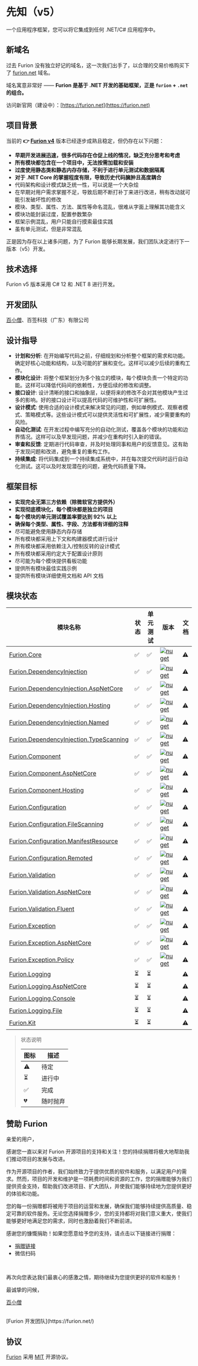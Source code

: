 
# 先知（v5）

一个应用程序框架，您可以将它集成到任何 .NET/C# 应用程序中。

## 新域名

过去 Furion 没有独立好记的域名，这一次我们出手了，以合理的交易价格购买下了 [furion.net](https://furion.net) 域名。

域名寓意非常好 —— **Furion 是基于 .NET 开发的基础框架，正是 `furion` + `.net` 的组合。**

访问新官网（建设中）：[https://furion.net](https://furion.net)

## 项目背景

当前的 **👉 [Furion v4](https://gitee.com/dotnetchina/Furion/tree/v4/)** 版本已经逐步成熟且稳定，但仍存在以下问题：

- **早期开发进展迅速，很多代码存在仓促上线的情况，缺乏充分思考和考虑**
- **所有模块都包含在一个项目中，无法按需加载和安装**
- **过度使用静态类和静态内存存储，不利于进行单元测试和数据隔离**
- **对于 .NET Core 的掌握程度有限，导致历史代码臃肿且高度耦合**
- 代码架构和设计模式缺乏统一性，可以说是一个大杂烩
- 在早期对用户需求掌握不足，导致后期不断打补丁来进行改进，稍有改动就可能引发破坏性的修改
- 模块、类型、属性、方法、属性等命名混乱，很难从字面上理解其功能含义
- 模块功能封装过度，配置参数繁杂
- 框架示例混乱，用户只能自行摸索最佳实践
- 虽有单元测试，但是非常混乱

正是因为存在以上诸多问题，为了 Furion 能够长期发展，我们团队决定进行下一版本（v5）开发。

## 技术选择

Furion v5 版本采用 C# 12 和 .NET 8 进行开发。

## 开发团队

[百小僧](https://gitee.com/monksoul)、百签科技（广东）有限公司

## 设计指导

- **计划和分析**: 在开始编写代码之前，仔细规划和分析整个框架的需求和功能。确定好核心功能和结构，以及可能的扩展和变化。这样可以减少后续的重构工作。
- **模块化设计**: 将整个框架划分为多个独立的模块，每个模块负责一个特定的功能。这样可以降低代码间的依赖性，方便后续的修改和调整。
- **接口设计**: 设计清晰的接口和抽象层，以便将来的修改不会对其他模块产生过多的影响。好的接口设计可以提高代码的可维护性和可扩展性。
- **设计模式**: 使用合适的设计模式来解决常见的问题，例如单例模式、观察者模式、策略模式等。这些设计模式可以提供灵活性和可扩展性，减少需要重构的风险。
- **自动化测试**: 在开发过程中编写充分的自动化测试，覆盖各个模块的功能和边界情况。这样可以及早发现问题，并减少在重构时引入新的错误。
- **审查和反馈**: 定期进行代码审查，并及时处理同事和用户的反馈意见。这有助于发现问题和改进，避免重复的重构工作。
- **持续集成**: 将代码集成到一个持续集成系统中，并在每次提交代码时运行自动化测试。这可以及时发现潜在的问题，避免代码质量下降。

## 框架目标

- **实现完全无第三方依赖（除微软官方提供外）**
- **实现彻底模块化，每个模块都是独立的项目**
- **每个模块的单元测试覆盖率要达到 92% 以上**
- **确保每个类型、属性、字段、方法都有详细的注释**
- 尽可能避免使用静态内存存储
- 所有模块都采用上下文和构建器模式进行设计
- 所有模块都采用依赖注入/控制反转的设计模式
- 所有模块都采用约定大于配置设计原则
- 尽可能为每个模块提供看板功能
- 提供所有模块最佳实践示例
- 提供所有模块详细使用文档和 API 文档

## 模块状态

| 模块名称                                                                                                                                      | 状态 | 单元测试 | 版本                                                                                                                                                                              | 文档 |
| --------------------------------------------------------------------------------------------------------------------------------------------- | ---- | -------- | --------------------------------------------------------------------------------------------------------------------------------------------------------------------------------- | ---- |
| [Furion.Core](https://gitee.com/dotnetchina/Furion/tree/v5-dev/framework/Furion.Core)                                                         | ✅   | ✅       | [![nuget](https://img.shields.io/nuget/v/Furion.Core.svg?cacheSeconds=10800)](https://www.nuget.org/packages/Furion.Core)                                                         | ⚠️   |
| [Furion.DependencyInjection](https://gitee.com/dotnetchina/Furion/tree/v5-dev/framework/Furion.DependencyInjection)                           | ✅   | ✅       | [![nuget](https://img.shields.io/nuget/v/Furion.DependencyInjection.svg?cacheSeconds=10800)](https://www.nuget.org/packages/Furion.DependencyInjection)                           | ⚠️   |
| [Furion.DependencyInjection.AspNetCore](https://gitee.com/dotnetchina/Furion/tree/v5-dev/framework/Furion.DependencyInjection.AspNetCore)     | ✅   | ✅       | [![nuget](https://img.shields.io/nuget/v/Furion.DependencyInjection.AspNetCore.svg?cacheSeconds=10800)](https://www.nuget.org/packages/Furion.DependencyInjection.AspNetCore)     | ⚠️   |
| [Furion.DependencyInjection.Hosting](https://gitee.com/dotnetchina/Furion/tree/v5-dev/framework/Furion.DependencyInjection.Hosting)           | ✅   | ✅       | [![nuget](https://img.shields.io/nuget/v/Furion.DependencyInjection.Hosting.svg?cacheSeconds=10800)](https://www.nuget.org/packages/Furion.DependencyInjection.Hosting)           | ⚠️   |
| [Furion.DependencyInjection.Named](https://gitee.com/dotnetchina/Furion/tree/v5-dev/framework/Furion.DependencyInjection.Named)               | ✅   | ✅       | [![nuget](https://img.shields.io/nuget/v/Furion.DependencyInjection.Named.svg?cacheSeconds=10800)](https://www.nuget.org/packages/Furion.DependencyInjection.Named)               | ⚠️   |
| [Furion.DependencyInjection.TypeScanning](https://gitee.com/dotnetchina/Furion/tree/v5-dev/framework/Furion.DependencyInjection.TypeScanning) | ✅   | ✅       | [![nuget](https://img.shields.io/nuget/v/Furion.DependencyInjection.TypeScanning.svg?cacheSeconds=10800)](https://www.nuget.org/packages/Furion.DependencyInjection.TypeScanning) | ⚠️   |
| [Furion.Component](https://gitee.com/dotnetchina/Furion/tree/v5-dev/framework/Furion.Component)                                               | ✅   | ✅       | [![nuget](https://img.shields.io/nuget/v/Furion.Component.svg?cacheSeconds=10800)](https://www.nuget.org/packages/Furion.Component)                                               | ⚠️   |
| [Furion.Component.AspNetCore](https://gitee.com/dotnetchina/Furion/tree/v5-dev/framework/Furion.Component.AspNetCore)                         | ✅   | ✅       | [![nuget](https://img.shields.io/nuget/v/Furion.Component.AspNetCore.svg?cacheSeconds=10800)](https://www.nuget.org/packages/Furion.Component.AspNetCore)                         | ⚠️   |
| [Furion.Component.Hosting](https://gitee.com/dotnetchina/Furion/tree/v5-dev/framework/Furion.Component.Hosting)                               | ✅   | ✅       | [![nuget](https://img.shields.io/nuget/v/Furion.Component.Hosting.svg?cacheSeconds=10800)](https://www.nuget.org/packages/Furion.Component.Hosting)                               | ⚠️   |
| [Furion.Configuration](https://gitee.com/dotnetchina/Furion/tree/v5-dev/framework/Furion.Configuration)                                       | ✅   | ✅       | [![nuget](https://img.shields.io/nuget/v/Furion.Configuration.svg?cacheSeconds=10800)](https://www.nuget.org/packages/Furion.Configuration)                                       | ⚠️   |
| [Furion.Configuration.FileScanning](https://gitee.com/dotnetchina/Furion/tree/v5-dev/framework/Furion.Configuration.FileScanning)             | ✅   | ✅       | [![nuget](https://img.shields.io/nuget/v/Furion.Configuration.FileScanning.svg?cacheSeconds=10800)](https://www.nuget.org/packages/Furion.Configuration.FileScanning)             | ⚠️   |
| [Furion.Configuration.ManifestResource](https://gitee.com/dotnetchina/Furion/tree/v5-dev/framework/Furion.Configuration.ManifestResource)     | ✅   | ✅       | [![nuget](https://img.shields.io/nuget/v/Furion.Configuration.ManifestResource.svg?cacheSeconds=10800)](https://www.nuget.org/packages/Furion.Configuration.ManifestResource)     | ⚠️   |
| [Furion.Configuration.Remoted](https://gitee.com/dotnetchina/Furion/tree/v5-dev/framework/Furion.Configuration.Remoted)                       | ✅   | ✅       | [![nuget](https://img.shields.io/nuget/v/Furion.Configuration.svg?cacheSeconds=10800)](https://www.nuget.org/packages/Furion.Configuration.Remoted)                               | ⚠️   |
| [Furion.Validation](https://gitee.com/dotnetchina/Furion/tree/v5-dev/framework/Furion.Validation)                                             | ✅   | ✅       | [![nuget](https://img.shields.io/nuget/v/Furion.Validation.svg?cacheSeconds=10800)](https://www.nuget.org/packages/Furion.Validation)                                             | ⚠️   |
| [Furion.Validation.AspNetCore](https://gitee.com/dotnetchina/Furion/tree/v5-dev/framework/Furion.Validation.AspNetCore)                       | ✅   | ✅       | [![nuget](https://img.shields.io/nuget/v/Furion.Validation.AspNetCore.svg?cacheSeconds=10800)](https://www.nuget.org/packages/Furion.Validation.AspNetCore)                       | ⚠️   |
| [Furion.Validation.Fluent](https://gitee.com/dotnetchina/Furion/tree/v5-dev/framework/Furion.Validation.Fluent)                               | ✅   | ✅       | [![nuget](https://img.shields.io/nuget/v/Furion.Validation.Fluent.svg?cacheSeconds=10800)](https://www.nuget.org/packages/Furion.Validation.Fluent)                               | ⚠️   |
| [Furion.Exception](https://gitee.com/dotnetchina/Furion/tree/v5-dev/framework/Furion.Exception)                                               | ✅   | ✅       | [![nuget](https://img.shields.io/nuget/v/Furion.Exception.svg?cacheSeconds=10800)](https://www.nuget.org/packages/Furion.Exception)                                               | ⚠️   |
| [Furion.Exception.AspNetCore](https://gitee.com/dotnetchina/Furion/tree/v5-dev/framework/Furion.Exception.AspNetCore)                         | ✅   | ✅       | [![nuget](https://img.shields.io/nuget/v/Furion.Exception.AspNetCore.svg?cacheSeconds=10800)](https://www.nuget.org/packages/Furion.Exception.AspNetCore)                         | ⚠️   |
| [Furion.Exception.Policy](https://gitee.com/dotnetchina/Furion/tree/v5-dev/framework/Furion.Exception.Policy)                                 | ✅   | ✅       | [![nuget](https://img.shields.io/nuget/v/Furion.Exception.Policy.svg?cacheSeconds=10800)](https://www.nuget.org/packages/Furion.Exception.Policy)                                 | ⚠️   |
| [Furion.Logging](https://gitee.com/dotnetchina/Furion/tree/v5-dev/framework/Furion.Logging)                                                   | ⏳   | ⏳       |                                                                                                                                                                                   | ⚠️   |
| [Furion.Logging.AspNetCore](https://gitee.com/dotnetchina/Furion/tree/v5-dev/framework/Furion.Logging.AspNetCore)                             | ⏳   | ⏳       |                                                                                                                                                                                   | ⚠️   |
| [Furion.Logging.Console](https://gitee.com/dotnetchina/Furion/tree/v5-dev/framework/Furion.Logging.Console)                                   | ⏳   | ⏳       |                                                                                                                                                                                   | ⚠️   |
| [Furion.Logging.File](https://gitee.com/dotnetchina/Furion/tree/v5-dev/framework/Furion.Logging.File)                                         | ⏳   | ⏳       |                                                                                                                                                                                   | ⚠️   |
| [Furion.Kit](https://gitee.com/dotnetchina/Furion/tree/v5-dev/framework/Furion.Kit)                                                           | ⏳   | ⏳       |                                                                                                                                                                                   | ⚠️   |

> 状态说明
>
> | 图标 | 描述     |
> | ---- | -------- |
> | ⚠️   | 待定     |
> | ⏳   | 进行中   |
> | ✅   | 完成     |
> | 💔   | 随时抛弃 |

## 赞助 Furion

亲爱的用户，

感谢您一直以来对 Furion 开源项目的支持和关注！您的持续捐赠将极大地帮助我们推动项目的发展与改进。

作为开源项目的作者，我们始终致力于提供优质的软件和服务，以满足用户的需求。然而，项目的开发和维护是一项耗费时间和资源的工作，您的捐赠能够为我们提供资金支持，帮助我们改进项目、扩大团队，并使我们能够持续地为您提供更好的体验和功能。

您的每一份捐赠都将被用于项目的运营和发展，确保我们能够持续提供高质量、稳定可靠的软件服务。无论您选择捐赠多少，您的支持都将对我们意义重大，使我们能够更好地满足您的需求，同时也激励着我们不断前进。

感谢您的慷慨捐助！如果您愿意给予您的支持，请点击以下链接进行捐赠：

- [捐赠链接](http://furion.baiqian.ltd/docs/donate)
- 微信扫码

<br />

再次向您表达我们最衷心的感激之情，期待继续为您提供更好的软件和服务！

最诚挚的问候，

[百小僧](https://gitee.com/monksoul)

<br />
[Furion 开发团队](https://furion.net/)

## 协议

[Furion](https://gitee.com/dotnetchina/Furion/tree/v5-dev/) 采用 [MIT](https://gitee.com/dotnetchina/Furion/blob/v5-dev/许可证) 开源协议。
